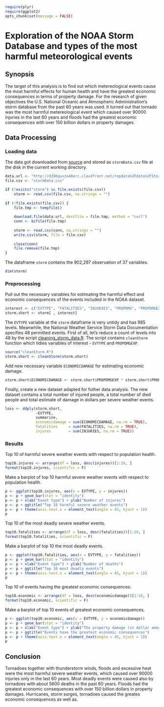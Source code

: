 ```r
require(plyr)
require(ggplot2)
opts_chunk$set(message = FALSE)
```

Exploration of the NOAA Storm Database and types of the most harmful meteorological events
========================================================================================

## Synopsis

The target of this analysis is to find out which metereological events cause the most harmful effects for human health and have the greatest economic consequences in terms of property damage. For the research of given objectives the U.S. National Oceanic and Atmospheric Administration's storm database from the past 60 years was used. It turned out that tornado was the most harmful metereological event which caused over 90000 injuries in the last 60 years and floods had the greatest economic consequences with over 150 billion dollars in property damages.

## Data Processing

### Loading data

The data got downloaded from [source](https://d396qusza40orc.cloudfront.net/repdata%2Fdata%2FStormData.csv.bz2) and stored as `stormData.csv` file at the disk in the current working directory.

```r
data.url <- "http://d396qusza40orc.cloudfront.net/repdata%2Fdata%2FStormData.csv.bz2"
file.csv <- "stormData.csv"

if (!exists("storm") && file.exists(file.csv))
    storm <- read.csv(file.csv, na.strings = "")
    
if (!file.exists(file.csv)) {
    file.tmp <- tempfile()
    
    download.file(data.url, destfile = file.tmp, method = "curl")
    conn <- bzfile(file.tmp)
    
    storm <- read.csv(conn, na.strings = "")
    write.csv(storm, file = file.csv)
    
    close(conn)
    file.remove(file.tmp)
}
```

The dataframe `storm` contains the 902,297 observation of 37 variables.
```r
dim(storm)
```

### Preprocessing

Pull out the necessary variables for estimating the harmful effect and economic consequences of the events included in the NOAA dataset.

```r
interest <- c("EVTYPE", "FATALITIES", "INJURIES", "PROPDMG", "PROPDMGEXP")
storm.short <- storm[ , interest]
```

The `EVTYPE` variable at the `storm` dataframe is very untidy and has 985 levels. Meanwhile, the National Weather Service Storm Data Documentation specifies 48 permitted events. First of all, let's reduce a count of levels into 48 by the script [cleaning_storm_data.R](https://github.com/art2art/reproducible_research_2/blob/master/cleanStorm.R). The script contains `cleanStorm` function which tidies variables of interest - `EVTYPE` and `PROPDMGEXP`.

```r
source("cleanStorm.R")
storm.short <- cleanStorm(storm.short)
```

Add new necessary variable `ECONOMICDAMAGE` for estimating economic damage.

```r
storm.short$ECONOMICDAMAGE <- storm.short$PROPDMGEXP * storm.short$PROPDMG
```

Finally, create a new dataset adapted for futher data analysis. The new dataset contains a total number of injured people, a total number of died people and total estimate of damage in dollars per severe weather events.

```r
loss <- ddply(storm.short,
              ~EVTYPE,
              summarise,
              economicdamage = sum(ECONOMICDAMAGE, na.rm = TRUE),
              fatalities     = sum(FATALITIES, na.rm = TRUE),
              injures        = sum(INJURIES, na.rm = TRUE))
```

### Results

Top 10 of harmful severe weather events with respect to population health.

```r
top10.injures <- arrange(df = loss, desc(injures))[1:10, ]
format(top10.injures, scientific = F)
```

Make a barplot of top 10 harmful severe weather events with respect to population health.

```r
p <- ggplot(top10.injures, aes(x = EVTYPE, y = injures))
p <- p + geom_bar(stat = "identity")
p <- p + xlab("Event type") + ylab("Number of injures")
p <- p + ggtitle("Top 10 harmful severe weather events")
p <- p + theme(axis.text.x = element_text(angle = 45, hjust = 1))
p
```

Top 10 of the most deadly severe weather events.

```r
top10.fatalities <- arrange(df = loss, desc(fatalities))[1:10, ]
format(top10.fatalities, scientific = F)
```

Make a barplot of top 10 the most deadly events.

```r
p <- ggplot(top10.fatalities, aes(x = EVTYPE, y = fatalities))
p <- p + geom_bar(stat = "identity")
p <- p + xlab("Event type") + ylab("Number of deaths")
p <- p + ggtitle("Top 10 most deadly events")
p <- p + theme(axis.text.x = element_text(angle = 45, hjust = 1))
p
```

Top 10 of events having the greatest economic consequences.

```r
top10.economic <- arrange(df = loss, desc(economicdamage))[1:10, ]
format(top10.economic, scientific = F)
```

Make a barplot of top 10 events of greatest economic consequences.

```r
p <- ggplot(top10.economic, aes(x = EVTYPE, y = economicdamage))
p <- p + geom_bar(stat = "identity")
p <- p + xlab("Event type") + ylab("The property damage (in dollar amounts)")
p <- p + ggtitle("Events have the greatest economic consequences")
p <- p + theme(axis.text.x = element_text(angle = 45, hjust = 1))
p
```

## Conclusion

Tornadoes together with thunderstorm winds, floods and excessive heat were the most harmful severe weather events, which caused over 90000 injuries only in the last 60 years. Most deadly events were caused also by tornadoes with about 5600 deaths in the past 60 years. Floods had the greatest economic consequences with over 150 billion dollars in property damages. Hurricanes, storm surges, tornadoes caused the greates economic consequences as well as. 




